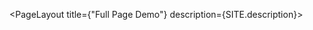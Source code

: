 
<PageLayout title={"Full Page Demo"} description={SITE.description}>
  <FullPageMap
    container="maplibre-full-map"
    latitude={37.8}
    longitude={-96}
    zoom={3}
    interactive="true"
    mapstyle="./style.json"
    containerstyle="width: 100%; height: 50vh"
  />
</PageLayout>
